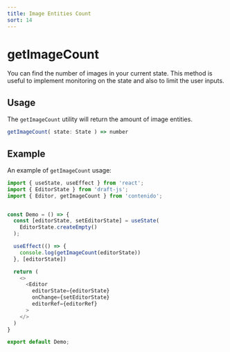```yaml
---
title: Image Entities Count
sort: 14
---
```


# getImageCount

You can find the number of images in your current state. This method is
useful to implement monitoring on the state and also to limit the user inputs.

## Usage

The `getImageCount` utility will return the amount of image entities.

```ts
getImageCount( state: State ) => number
```

## Example

An example of `getImageCount` usage:

```ts
import { useState, useEffect } from 'react';
import { EditorState } from 'draft-js';
import { Editor, getImageCount } from 'contenido';


const Demo = () => {
  const [editorState, setEditorState] = useState(
    EditorState.createEmpty()
  );

  useEffect(() => {
    console.log(getImageCount(editorState))
  }, [editorState])

  return (
    <>
      <Editor
        editorState={editorState}
        onChange={setEditorState}
        editorRef={editorRef}
      >
    </>
  )
}

export default Demo;
```
